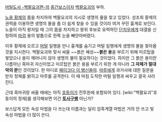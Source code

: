 [[머털도사 -백팔요괴편-]]의 [[중간보스]]이자 [[백팔요괴]]의 부하.

[[노을 황제]]의 몸을 차지하여 백팔요괴의 지시로 생명의 물을 찾고 있었다. 성조회 황제의 권력을 이용하면 생명의 물을 좀 더 쉽게 찾을 수 있을 것이라 여겨 꾸민 흉계로 보인다. 노을이 아직 왕자일 때 그의 몸을 차지하고 왕위 후보로 유력하던 [[단치우]]에게 대결을 신청하여 [[마검]] 용의 발톱으로 한쪽 눈을 빼앗아버렸다.

이후 황제에 오르고 [[머털]] 일행을 만나 흉계를 숨기고 머털 일행에게 생명의 물을 찾아올 것을 지시한다. 백팔요괴와 맞서 싸울 ~~붉은 혜성~~'''붉은 용'''을 부르기 위해 미르탑을 쌓았으나 용이 깨어나지 않아 생명의 물이 필요하다는 것이었다. 하지만 그 붉은 용이란 다름아닌 흑마귀 자신이었고 미르탑은 붉은 용을 부르기 위한 게 아니라 '''그 자체가 절대악의 문'''인 것이었다. 한 마디로 [[페이크다 이 병신들아]]. [[마루]]에게 과거사에 대한 질문을 받자 정체를 밝히고 마루를 공격한다. 이 때 마침 도착한 머털 일행과 싸우고 결국 사라진다.

근데 흑마귀랑 싸울 때에는 아직 [[호동]]이가 전투원에 포함되어 있다. [wiki:"백팔요괴"호동이의 정체]를 생각해보면 이건 '''[[토사구팽]]''' 아닌가?

보스답게 모든 속성 마법을 다 쓰는데 이름과는 달리 암흑계열 마법은 거의 안 쓰고 빛 속성 마법을 더 많이 쓴다.

